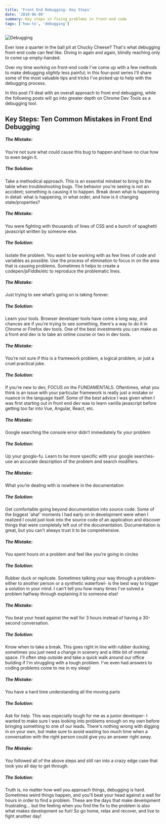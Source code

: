 ```yaml
---
title: 'Front End Debugging: Key Steps'
date: '2018-06-09'
summary: Key steps in fixing problems in front-end code
tags: ['how-to', 'debugging']
---
```


![Debugging](/static/images/debugging1.jpg)

Ever lose a quarter in the ball pit at Chucky Cheese? That's what debugging front-end code can feel like. Diving in again and again, blindly reaching only to come up empty-handed.

Over my time working on front-end code I've come up with a few methods to make debugging _slightly_ less painful; in this four-post series I'll share some of the most valuable tips and tricks I've picked up to help with the debugging process.

In this post I'll deal with an overall approach to front end debugging, while the following posts will go into greater depth on Chrome Dev Tools as a debugging tool.

## Key Steps: Ten Common Mistakes in Front End Debugging

##### The Mistake:

You’re not sure what could cause this bug to happen and have no clue how to even begin it.

##### The Solution:

Take a methodical approach. This is an essential mindset to bring to the table when troubleshooting bugs. The behavior you're seeing is not an accident; something is causing it to happen. Break down what is happening in detail: what is happening, in what order, and how is it changing state/properties?

##### The Mistake:

You were fighting with thousands of lines of CSS and a bunch of spaghetti javascript written by someone else.

##### The Solution:

Isolate the problem. You want to be working with as few lines of code and variables as possible. Use the process of elimination to focus in on the area that is causing problems. Sometimes it helps to create a codepen/jsFiddle/etc to reproduce the problematic lines.

##### The Mistake:

Just trying to see what’s going on is taking forever.

##### The Solution:

Learn your tools. Browser developer tools have come a long way, and chances are if you're trying to see something, there's a way to do it in Chrome or Firefox dev tools. One of the best investments you can make as a front end dev is to take an online course or two in dev tools.

##### The Mistake:

You’re not sure if this is a framework problem, a logical problem, or just a cruel practical joke.

##### The Solution:

If you’re new to dev, FOCUS on the FUNDAMENTALS. Oftentimes, what you think is an issue with your particular framework is really just a mistake or nuance in the language itself. Some of the best advice I was given when I was first starting out in front end dev was to learn vanilla javascript before getting too far into Vue, Angular, React, etc.

##### The Mistake:

Google searching the console error didn’t immediately fix your problem

##### The Solution:

Up your google-fu. Learn to be more specific with your google searches- use an accurate description of the problem and search modifiers.

##### The Mistake:

What you’re dealing with is nowhere in the documentation

##### The Solution:

Get comfortable going beyond documentation into source code. Some of the biggest 'aha!' moments I had early on in development were when I realized I could just look into the source code of an application and discover things that were completely left out of the documentation. Documentation is great, but you can't always trust it to be comprehensive.

##### The Mistake:

You spent hours on a problem and feel like you’re going in circles

##### The Solution:

Rubber duck or replicate. Sometimes talking your way through a problem- either to another person or a synthetic waterfowl- is the best way to trigger a solution in your mind. I can't tell you how many times I've solved a problem halfway through explaining it to someone else!

##### The Mistake:

You beat your head against the wall for 3 hours instead of having a 30-second conversation.

##### The Solution:

Know when to take a break. This goes right in line with rubber ducking; sometimes you just need a change in scenery and a little bit of mental space. I'll often step outside and take a quick walk around our office building if I'm struggling with a tough problem. I've even had answers to coding problems come to me in my sleep!

##### The Mistake:

You have a hard time understanding all the moving parts

##### The Solution:

Ask for help. This was especially tough for me as a junior developer- I wanted to make sure I was looking into problems enough on my own before bringing something to one of our leads. There's nothing wrong with digging in on your own, but make sure to avoid wasting too much time when a conversation with the right person could give you an answer right away.

##### The Mistake:

You followed all of the above steps and still ran into a crazy edge case that took you all day to get through.

##### The Solution:

Truth is, no matter how well you approach things, debugging is hard. Sometimes weird things happen, and you'll beat your head against a wall for hours in order to find a problem. These are the days that make development frustrating... but the feeling when you find the fix to the problem is also what makes development so fun! So go home, relax and recover, and live to fight another day!
